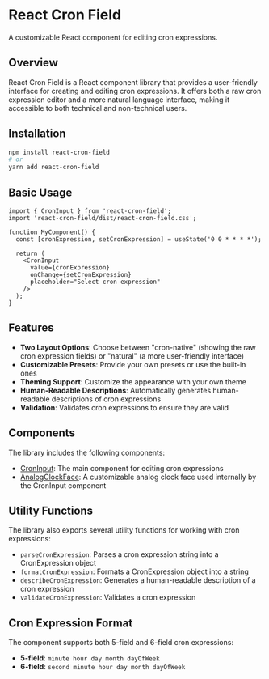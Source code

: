 
<Meta title="Introduction" />

# React Cron Field

A customizable React component for editing cron expressions.

## Overview

React Cron Field is a React component library that provides a user-friendly interface for creating and editing cron expressions. It offers both a raw cron expression editor and a more natural language interface, making it accessible to both technical and non-technical users.

## Installation

```bash
npm install react-cron-field
# or
yarn add react-cron-field
```

## Basic Usage

```tsx
import { CronInput } from 'react-cron-field';
import 'react-cron-field/dist/react-cron-field.css';

function MyComponent() {
  const [cronExpression, setCronExpression] = useState('0 0 * * * *');
  
  return (
    <CronInput
      value={cronExpression}
      onChange={setCronExpression}
      placeholder="Select cron expression"
    />
  );
}
```

## Features

- **Two Layout Options**: Choose between "cron-native" (showing the raw cron expression fields) or "natural" (a more user-friendly interface)
- **Customizable Presets**: Provide your own presets or use the built-in ones
- **Theming Support**: Customize the appearance with your own theme
- **Human-Readable Descriptions**: Automatically generates human-readable descriptions of cron expressions
- **Validation**: Validates cron expressions to ensure they are valid

## Components

The library includes the following components:

- [CronInput](/docs/components-croninput--docs): The main component for editing cron expressions
- [AnalogClockFace](/docs/components-analogclockface--docs): A customizable analog clock face used internally by the CronInput component

## Utility Functions

The library also exports several utility functions for working with cron expressions:

- `parseCronExpression`: Parses a cron expression string into a CronExpression object
- `formatCronExpression`: Formats a CronExpression object into a string
- `describeCronExpression`: Generates a human-readable description of a cron expression
- `validateCronExpression`: Validates a cron expression

## Cron Expression Format

The component supports both 5-field and 6-field cron expressions:

- **5-field**: `minute hour day month dayOfWeek`
- **6-field**: `second minute hour day month dayOfWeek`